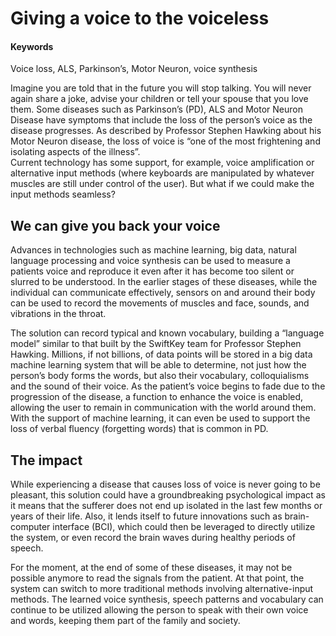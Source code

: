 # Giving a voice to the voiceless {#speech-learning-reproduction}

#### Keywords

Voice loss, ALS, Parkinson’s, Motor Neuron, voice synthesis

Imagine you are told that in the future you will stop talking.  You will never again share a joke, advise your children or tell your spouse that you love them.  Some diseases such as Parkinson’s (PD), ALS and Motor Neuron Disease have symptoms that include the loss of the person’s voice as the disease progresses.  As described by Professor Stephen Hawking about his Motor Neuron disease, the loss of voice is “one of the most frightening and isolating aspects of the illness”.  
Current technology has some support, for example, voice amplification or alternative input methods (where keyboards are manipulated by whatever muscles are still under control of the user).  But what if we could make the input methods seamless?


## We can give you back your voice

Advances in technologies such as machine learning, big data, natural language processing and voice synthesis can be used to measure a patients voice and reproduce it even after it has become too silent or slurred to be understood.  In the earlier stages of these diseases, while the individual can communicate effectively, sensors on and around their body can be used to record the movements of muscles and face, sounds, and vibrations in the throat.

The solution can record typical and known vocabulary, building a “language model” similar to that built by the SwiftKey team for Professor Stephen Hawking.  Millions, if not billions, of data points will be stored in a big data machine learning system that will be able to determine, not just how the person’s body forms the words, but also their vocabulary, colloquialisms and the sound of their voice.  As the patient’s voice begins to fade due to the progression of the disease, a function to enhance the voice is enabled, allowing the user to remain in communication with the world around them.  With the support of machine learning, it can even be used to support the loss of verbal fluency (forgetting words) that is common in PD.


## The impact

While experiencing a disease that causes loss of voice is never going to be pleasant, this solution could have a groundbreaking psychological impact as it means that the sufferer does not end up isolated in the last few months or years of their life.  Also, it lends itself to future innovations such as brain-computer interface (BCI), which could then be leveraged to directly utilize the system, or even record the brain waves during healthy periods of speech.

For the moment, at the end of some of these diseases, it may not be possible anymore to read the signals from the patient.  At that point, the system can switch to more traditional methods involving alternative-input methods.  The learned voice synthesis, speech patterns and vocabulary can continue to be utilized allowing the person to speak with their own voice and words, keeping them part of the family and society.

